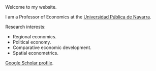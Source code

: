`<p style="margin-top: 80px;`{=html}margin-left: -150px;`text-align: justify;">`{=html}

Welcome to my website.

I am a Professor of Economics at the <a href="https://www.unavarra.es">Universidad Pública de Navarra</a>.

Research interests:

<ul>

<li>Regional economics.</li>

<li>Political economy.</li>

<li>Comparative economic development.</li>

<li>Spatial econometrics.</li>

</ul>

<a href="https://scholar.google.es/citations?user=LcM7RFwAAAAJ&hl=en">Google Scholar profile</a>.

</p>

```{=html}
```
